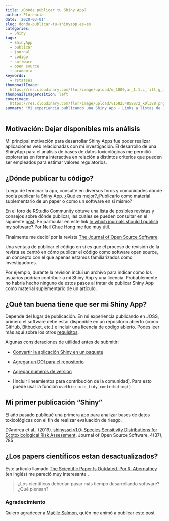 ```yaml
---
title: ¿Dónde publicar tu Shiny App?
author: Florencia
date: '2020-03-01'
slug: donde-publicar-tu-shinyapp.es-es
categories:
  - Shiny
tags:
  - ShinyApp
  - publicar
  - journal
  - codigo
  - software
  - open source
  - academia
keywords:
  - rstatses
thumbnailImage: 
  https://res.cloudinary.com/flor/image/upload/w_1000,ar_1:1,c_fill,g_auto,e_art:hokusai/v1582548588/2_k0l388.png
thumbnailImagePosition: left
coverimage:
  https://res.cloudinary.com/flor/image/upload/v1582548588/2_k0l388.png
summary: "Mi experiencia publicando una Shiny App - Links a listas de Journals científicos dónde publicar una Shiny App"
---
```


## Motivación: Dejar disponibles mis análisis
Mi principal motivación para desarrollar Shiny Apps fue poder realizar aplicaciones web relacionadas con mi investigación. El desarrollo de una ShinyApp para el análisis de bases de datos toxicológicas me permitió explorarlas en forma interactiva en relación a distintos criterios que pueden ser empleados para estimar valores regulatorios.

## ¿Dónde publicar tu código?
Luego de terminar la app, consulté en diversos foros y comunidades dónde podía publicar la Shiny App. ¿Qué es mejor?¿Publicarlo como material suplementario de un paper o como un software en si mismo? 

En el foro de RStudio Community obtuve una lista de posibles revistas y consejos sobre dónde publicar, las cuales se pueden consultar en el siguiente [post](https://community.rstudio.com/t/can-i-publish-a-shiny-app-in-a-scientific-journal-how-where/6306). En particular en este link [In which journals should I publish my software? Por Neil Chue Hong](https://www.software.ac.uk/which-journals-should-i-publish-my-software) me fue muy útil.

Finalmente me decidí por la revista [The Journal of Open Source Software](https://joss.theoj.org/).

Una ventaja de publicar el código en sí es que el proceso de revisión de la revista se centró en cómo publicar el código como software open source, un concepto con el que apenas estamos familiarizados como investigadores.

Por ejemplo, durante la revisión incluí un archivo para indicar cómo los usuarios podrían contribuir a mi Shiny App y una licencia. Probablemente no habría hecho ninguno de estos pasos al tratar de publicar Shiny App como material suplementario de un artículo. 

## ¿Qué tan buena tiene que ser mi Shiny App?

Depende del lugar de publicación. En mi experiencia publicando en JOSS, primero el software debe estar disponible en un repositorio abierto (como GitHub, Bitbucket, etc.) e incluir una licencia de código abierto. Podes leer más aquí sobre los otros [requisitos](https://joss.readthedocs.io/en/latest/submitting.html#submission-requirements).

Algunas consideraciones de utilidad antes de submitir:

* [Convertir la aplicación Shiny en un paquete](https://support.rstudio.com/hc/en-us/articles/200486488-Developing-Packages-with-RStudio)

* [Agregar un DOI para el repositorio](https://guides.github.com/activities/citable-code/)

* [Agregar números de versión](http://r-pkgs.had.co.nz/release.html)

* [Incluir lineamientos para contribución de la comunidad]. Para esto puede usar la función `usethis::use_tidy_contributing()`

## Mi primer publicación "Shiny" 

El año pasado publiqué una primera app para analizar bases de datos toxicológicas con el fin de realizar evaluación de riesgo.

D’Andrea et al., (2019). [shinyssd v1.0: Species Sensitivity Distributions for Ecotoxicological Risk Assessment](https://joss.theoj.org/papers/10.21105/joss.00785). Journal of Open Source Software,
4(37), 785

## ¿Los papers científicos estan desactualizados?

Este artículo llamado [The Scientific Paper Is Outdated. Por R. Abernathey](https://www.chronicle.com/article/The-Scientific-Paper-Is/248045) (en inglés) me pareció muy interesante .

> ¿Los científicos deberían pasar más tiempo desarrollando software? ¿Qué piensan?

### Agradecimiento
Quiero agradecer a [Maëlle Salmon](https://masalmon.eu/), quién me animó a publicar este post
